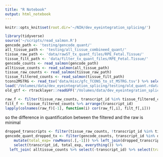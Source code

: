 ```yaml
---
title: "R Notebook"
output: html_notebook
---
```


```r
knitr::opts_knit$set(root.dir='~/NIH/dev_eyeintegration_splicing/')
```


```r
library(tidyverse)
source('~/scripts/read_salmon.R')
gencode_path <- 'testing/gencode_quant/'
all_tissue_path <- 'testing/all_tissue_combineed_quant/'
tissue_raw_path <- 'data/rawST_tx_quant_files/RPE_Fetal.Tissue/'
tissue_filt_path <- 'data/filter_tx_quant_files/RPE_Fetal.Tissue/'
gencode_counts <- read_salmon(gencode_path)
alltissue_counts <- read_salmon(all_tissue_path)
tissue_raw_counts <- read_salmon(tissue_raw_path)
tissue_filtered_counts <- read_salmon(tissue_filt_path)
tcons2MSTRG <- read_tsv('data/misc/gfc_TCONS_to_st_MSTRG.tsv') %>% select(transcript_id, RPE_Fetal.Tissue)
load('/Volumes/data/dev_eyeintegration_splicing/testing/old_quant.rdata')
old_gtf <- rtracklayer::readGFF('/Volumes/data/dev_eyeintegration_splicing/testing/old')

```



```r
raw_f <- filter(tissue_raw_counts, transcript_id %in% tissue_filtered_counts$transcript_id) %>% arrange(transcript_id)
filt_f <- tissue_filtered_counts %>% arrange(transcript_id)
lapply(colnames(raw_f)[-1], function(i) cor(raw_f[,i], filt_f[,i]))


```
so the difference in quantification between the filtered and the raw is minimal



```r
dropped_transcripts <- filter(tissue_raw_counts, !transcript_id %in% tissue_filtered_counts$transcript_id)
gencode_quant_dropped_tx <- filter(gencode_counts, transcript_id %in% dropped_transcripts$transcript_id) %>% 
    mutate(total_exp= rowMeans(.[,-1])) %>% left_join(dropped_transcripts, by='transcript_id') %>%  arrange(desc(total_exp)) %>% 
    select(transcript_id, total_exp, everything()) %>% 
  left_join( alltissue_counts %>% select(-transcript_id) %>% select(transcript_id=RPE_Fetal.Tissue, everything()))

```












